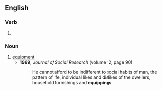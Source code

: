 ==English==

===Verb===
{{head|en|verb form}}

# {{present participle of|en|equip|nocat=1}}

===Noun===
{{en-noun}}

# [[equipment]]
#* '''1969''', ''Journal of Social Research'' (volume 12, page 90)
#*: He cannot afford to be indifferent to social habits of man, the pattern of life, individual likes and dislikes of the dwellers, household furnishings and '''equippings'''.
